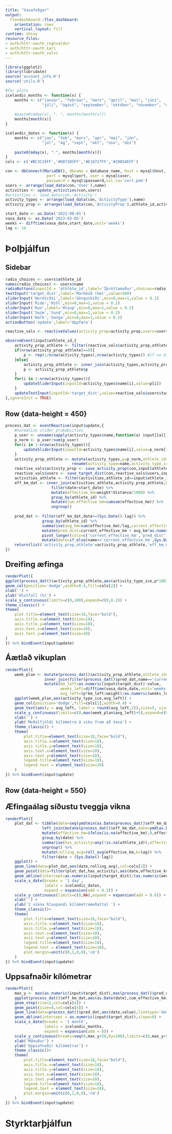 ```yaml
---
title: "Vasafeðgar"
output:
  flexdashboard::flex_dashboard:
    orientation: rows
    vertical_layout: fill
runtime: shiny
resource_files:
- auth/httr-oauth_rognvaldur
- auth/httr-oauth_kari
- auth/httr-oauth_solvi
---
```


```r
library(ggplot2)
library(lubridate)
source('account_info.R')
source('utils.R')
```

```r
#for plots
icelandic_months <- function(x) {
    months <- c("janúar", "febrúar", "mars", "apríl", "maí", "júní", 
                "júlí", "ágúst", "september", "október", "nóvember", "desember")
    
    #paste0(mday(x), ". ", months[month(x)])
    months[month(x)]
}

icelandic_dates <- function(x) {
    months <- c("jan", "feb", "mars", "apr", "maí", "jún", 
                "júl", "ág", "sept", "okt", "nóv", "des")
    
    paste0(mday(x), ".", months[month(x)])
}
cols <- c('#BC3C29FF','#0072B5FF','#E18727FF','#20854EFF')
```

```r
con <- dbConnect(MariaDB(), dbname = database_name, host = mysql$host,
                  port = mysql$port, user = mysql$user,
                  password = mysql$password,ssl.ca='cert.pem')
users <- arrange(load_data(con,'User'),name)
activities <- update_activities(con,users)
#activities <- load_data(con,'Activity')
activity_types <- arrange(load_data(con,'ActivityType'),name)
activity_prop <- arrange(load_data(con,'ActivityProp'),athlete_id,activity_type)

```

```r
start_date <- as.Date('2022-08-01')
vasa_date <- as.Date('2023-03-05')
weeks <- difftime(vasa_date,start_date,unit='weeks')
lag <- 14
```


Þolþjálfun {data-icon="fa-heart"}
=======================================================================

Sidebar {.sidebar}
-----------------------------------------------------------------------


```r
radio_choices <- users$athlete_id
names(radio_choices) <- users$name
radioButtons(inputId = 'athlete_id',label='Íþróttamaður',choices=radio_choices,selected = radio_choices[1])
textInput('target_dist',label='Markmið (km)',value=500)
sliderInput('NordicSki',label='Gönguskíði',min=0,max=1,value = 0.2)
sliderInput('Ride','Hjól',min=0,max=1,value = 0.2)
sliderInput('Run',label='Hlaup',min=0,max=1,value = 0.2)
sliderInput('Swim','Sund',min=0,max=1,value = 0.2)
sliderInput('Walk','Ganga',min=0,max=1,value = 0.2)
actionButton('update',label='Uppfæra')
```

```r
reactive_vals <- reactiveValues(activity_prop=activity_prop,users=users)

observeEvent(input$athlete_id,{
    activity_prop_athlete <- filter(reactive_vals$activity_prop,athlete_id==input$athlete_id)
    if(nrow(activity_prop_athlete)==0){
        p <- rep(1/nrow(activity_types),nrow(activity_types)) #if no distribution yet, use default
    }else{
        activity_prop_athlete <- inner_join(activity_types,activity_prop_athlete,by=c('name'='activity_type'))
        p <- activity_prop_athlete$p
    }
    for(i in 1:nrow(activity_types)){
        updateSliderInput(inputId=activity_types$name[i],value=p[i])
    }
    updateTextInput(inputId='target_dist',value=reactive_vals$users$target_dist[reactive_vals$users$athlete_id==input$athlete_id])
},ignoreInit = TRUE)
```


Row {data-height = 450}
-----------------------------------------------------------------------

```r
process_dat <- eventReactive(input$update,{
    #normalize slider probabiities
    p_user <- unname(sapply(activity_types$name,function(a) input[[a]]))
    p_norm <- p_user/sum(p_user)
    for(i in 1:nrow(activity_types)){
        updateSliderInput(inputId=activity_types$name[i],value=p_norm[i])
    }
    activity_prop_athlete <- mutate(activity_types,p=p_norm,athlete_id=as.integer(input$athlete_id)) %>%
                             rename(activity_type=name,activity_type_ice=name_ice)
    reactive_vals$activity_prop <- save_activity_prop(con,input$athlete_id,activity_prop_athlete,reactive_vals$activity_prop)
    reactive_vals$users <- save_target_dist(con,reactive_vals$users,input$athlete_id,input$target_dist)
    activities_athlete <- filter(activities,athlete_id==input$athlete_id)
    eff_km_dat <- inner_join(activities_athlete,activity_prop_athlete,by=c('type'='activity_type','athlete_id')) %>%
                    filter(date>start_date) %>%
                    mutate(effective_km=weight*distance/1000) %>%
                    group_by(athlete_id) %>%
                    mutate(cum_effective_km=cumsum(effective_km)) %>%
                    ungroup()
    
    pred_dat <- filter(eff_km_dat,date>=(Sys.Date()-lag)) %>%
                group_by(athlete_id) %>%
                summarise(avg_km=sum(effective_km)/lag,current_effective_km=max(cum_effective_km)) %>%
                mutate(pred_dist=current_effective_km + avg_km*as.numeric(vasa_date-Sys.Date())) %>%
                pivot_longer(cols=c('current_effective_km','pred_dist')) %>%
                mutate(date=if_else(name=='current_effective_km',Sys.Date(),vasa_date))
    return(list('activity_prop_athlete'=activity_prop_athlete,'eff_km_dat'=eff_km_dat,'pred_dat'=pred_dat))
})
```


### <font size="5em">Dreifing æfinga</font> 
```r
renderPlot({
ggplot(process_dat()$activity_prop_athlete,aes(activity_type_ice,p*100)) +
geom_col(position='dodge',width=0.4,fill=cols[2]) +
xlab('') +
ylab('Hlutfall (%)') +
scale_y_continuous(limits=c(0,100),expand=c(0,0.2)) +
theme_classic() +
theme(
    plot.title=element_text(size=18,face="bold"),
    axis.title.x=element_text(size=18),
    axis.title.y=element_text(size=18),
    axis.text.x=element_text(size=18),
    axis.text.y=element_text(size=18)
)
}) %>% bindEvent(input$update)
```

### <font size="5em">Áætlað vikuplan</font>
```r
renderPlot({
    week_plan <- mutate(process_dat()$activity_prop_athlete,athlete_id=as.integer(input$athlete_id)) %>%
                 inner_join(filter(process_dat()$pred_dat,name=='current_effective_km'),by='athlete_id') %>%
                 mutate(km_left=as.numeric(input$target_dist)-value,
                        weeks_left=difftime(vasa_date,date,unit='weeks'),
                        avg_left=(p*km_left/weight)/as.numeric(weeks_left))
    ggplot(week_plan,aes(activity_type_ice,avg_left)) +
    geom_col(position='dodge',fill=cols[1],width=0.4) +
    geom_text(aes(y = avg_left, label = round(avg_left,2)),size=5, vjust = -0.2, hjust = 0.5) +
    scale_y_continuous(limits=c(0,max(week_plan$avg_left)+5),expand=c(0,0)) +
    xlab('') +
    ylab('Meðalfjöldi kílómetra á viku fram að Vasa') +
    theme_classic() +
    theme(
        plot.title=element_text(size=18,face="bold"),
        axis.title.x=element_text(size=18),
        axis.title.y=element_text(size=18),
        axis.text.x=element_text(size=18),
        axis.text.y=element_text(size=18),
        legend.title=element_text(size=18),
        legend.text = element_text(size=18)
    )
}) %>% bindEvent(input$update)
```


Row {data-height = 550}
-----------------------------------------------------------------------

### <font size="5em">Æfingaálag síðustu tveggja vikna</font>
```r
renderPlot({
    plot_dat <- tibble(date=seq(ymd(min(as.Date(process_dat()$eff_km_dat$date))),ymd(Sys.Date()),by=1)) %>%
                left_join(mutate(process_dat()$eff_km_dat,date=ymd(as.Date(date))),by='date') %>%
                mutate(effective_km=ifelse(is.na(effective_km),0,effective_km)) %>%
                group_by(date) %>%
                summarise(has_activity=any(!is.na(athlete_id)),effective_km=sum(effective_km)) %>%
                ungroup() %>%
                mutate(rolling_avg=roll_avg(effective_km,k=lag)) %>%
                filter(date > (Sys.Date()-lag))
    ggplot() +
    geom_line(data=plot_dat,aes(date,rolling_avg),col=cols[3]) +
    geom_point(data=filter(plot_dat,has_activity),aes(date,effective_km),size=4,col=cols[3]) +
    geom_abline(intercept=as.numeric(input$target_dist)/(as.numeric(weeks)*7),slope=0,linetype='dashed') +
    scale_x_date(breaks = '1 day',
                 labels = icelandic_dates,
                 expand = expansion(add = 0.3)) +
    scale_y_continuous(limits=c(0,NA),expand = expansion(add = 0.6)) +
    xlab('') +
    ylab('2 vikna hlaupandi kílómetrameðaltal ') +
    theme_classic()+
    theme(
        plot.title=element_text(size=18,face="bold"),
        axis.title.x=element_text(size=18),
        axis.title.y=element_text(size=18),
        axis.text.x=element_text(size=18),
        axis.text.y=element_text(size=18),
        legend.title=element_text(size=18),
        legend.text = element_text(size=18),
        plot.margin=unit(c(0,1,0,0),'cm')
    )
}) %>% bindEvent(input$update)
```

### <font size="5em">Uppsafnaðir kílómetrar</font>
```r
renderPlot({
    max_y <- max(as.numeric(input$target_dist),max(process_dat()$pred_dat$value))
    ggplot(process_dat()$eff_km_dat,aes(as.Date(date),cum_effective_km)) +
    geom_step(size=2,col=cols[4]) +
    geom_point(size=4,col=cols[4]) +
    geom_line(data=process_dat()$pred_dat,aes(date,value),linetype='dashed',col=cols[4]) +
    geom_abline(intercept = as.numeric(input$target_dist),slope=0) +
    scale_x_date(breaks = '1 month',
                 labels = icelandic_months,
                 expand = expansion(add = 0)) +
    scale_y_continuous(breaks=seq(0,max_y+50,by=100),limits=c(0,max_y+50)) +
    xlab('Mánuður') +
    ylab('Uppsafnaðir kílómetrar') +
    theme_classic()+
    theme(
        plot.title=element_text(size=18,face="bold"),
        axis.title.x=element_text(size=18),
        axis.title.y=element_text(size=18),
        axis.text.x=element_text(size=18),
        axis.text.y=element_text(size=18),
        legend.title=element_text(size=18),
        legend.text = element_text(size=18),
        plot.margin=unit(c(0,1,0,0),'cm')
    )
}) %>% bindEvent(input$update)
```


Styrktarþjálfun {data-icon="fa-dumbbell"}
=======================================================================